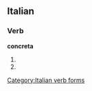 ==Italian==

===Verb===
'''concreta'''

# {{form of|[[third-person|Third-person]] [[singular]] [[present tense]]|[[concretare#Italian|concretare]]|lang=Italian}}
# {{form of|[[second-person|Second-person]] singular [[imperative]]|concretare#Italian|concretare|lang=Italian}}

[[Category:Italian verb forms]]